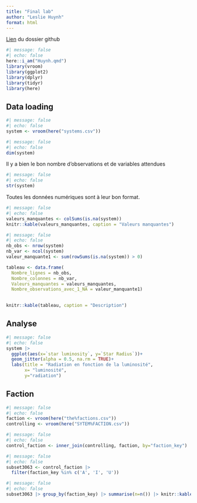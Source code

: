 ```yaml
---
title: "Final lab"
author: "Leslie Huynh"
format: html
---
```

[Lien](https://github.com/leslie3001/battletech.git) du dossier github 

```r
#| message: false
#| echo: false
here::i_am("Huynh.qmd")
library(vroom)
library(ggplot2)
library(dplyr)
library(tidyr)
library(here)
```

## Data loading 
```r
#| message: false
#| echo: false
system <- vroom(here("systems.csv"))
```

```r
#| message: false
#| echo: false
dim(system)
```
Il y a bien le bon nombre d'observations et de variables attendues
```r
#| message: false
#| echo: false
str(system)
```
Toutes les données numériques sont à leur bon format.


```r
#| message: false
#| echo: false
valeurs_manquantes <- colSums(is.na(system))
knitr::kable(valeurs_manquantes, caption = "Valeurs manquantes")
```

```r
#| message: false
#| echo: false
nb_obs <- nrow(system)
nb_var <- ncol(system)
valeur_manquante1 <- sum(rowSums(is.na(system)) > 0)

tableau <- data.frame(
  Nombre_lignes = nb_obs,
  Nombre_colonnes = nb_var,
  Valeurs_manquantes = valeurs_manquantes,
  Nombre_observations_avec_1_NA = valeur_manquante1)
  

knitr::kable(tableau, caption = "Description")

```
## Analyse
```r
#| message: false
#| echo: false
system |> 
  ggplot(aes(x=`star luminosity`, y=`Star Radius`))+
  geom_jitter(alpha = 0.5, na.rm = TRUE)+
  labs(title = "Radiation en fonction de la luminosité",
       x= "luminosité",
       y="radiation")
```
## Faction
```r
#| message: false
#| echo: false
faction <- vroom(here("the%factions.csv"))
controlling <- vroom(here("SYTEM%FACTION.csv"))
```


```r
#| message: false
#| echo: false
control_faction <- inner_join(controlling, faction, by="faction_key")
```


```r
#| message: false
#| echo: false
subset3063 <- control_faction |>
  filter(faction_key %in% c('A', 'I', 'U'))
```

```r
#| message: false
#| echo: false
subset3063 |> group_by(faction_key) |> summarise(n=n()) |> knitr::kable(caption="Nombre de systemes abandonné, independant et non découvert")
```

